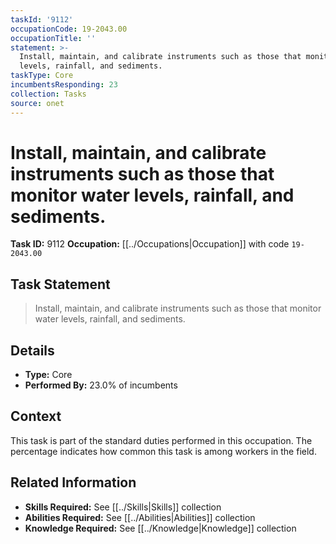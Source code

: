 ```yaml
---
taskId: '9112'
occupationCode: 19-2043.00
occupationTitle: ''
statement: >-
  Install, maintain, and calibrate instruments such as those that monitor water
  levels, rainfall, and sediments.
taskType: Core
incumbentsResponding: 23
collection: Tasks
source: onet
---
```

# Install, maintain, and calibrate instruments such as those that monitor water levels, rainfall, and sediments.

**Task ID:** 9112
**Occupation:** [[../Occupations|Occupation]] with code `19-2043.00`

## Task Statement

> Install, maintain, and calibrate instruments such as those that monitor water levels, rainfall, and sediments.

## Details

- **Type:** Core
- **Performed By:** 23.0% of incumbents

## Context

This task is part of the standard duties performed in this occupation. The percentage indicates how common this task is among workers in the field.

## Related Information

- **Skills Required:** See [[../Skills|Skills]] collection
- **Abilities Required:** See [[../Abilities|Abilities]] collection
- **Knowledge Required:** See [[../Knowledge|Knowledge]] collection
